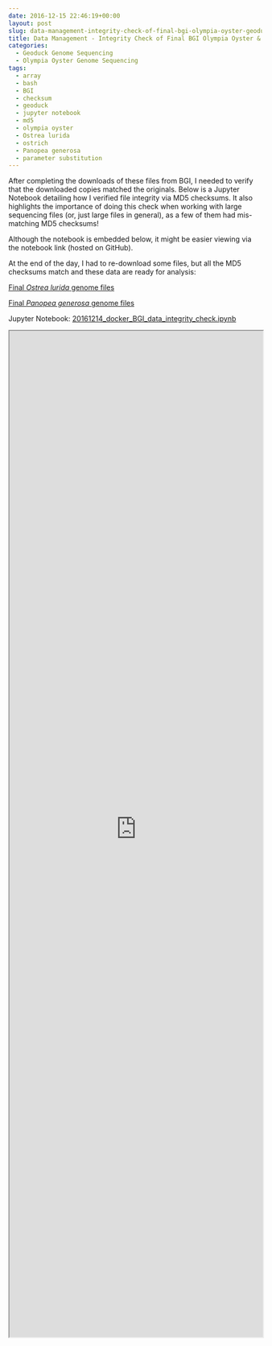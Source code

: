 ```yaml
---
date: 2016-12-15 22:46:19+00:00
layout: post
slug: data-management-integrity-check-of-final-bgi-olympia-oyster-geoduck-data
title: Data Management - Integrity Check of Final BGI Olympia Oyster & Geoduck Data
categories:
  - Geoduck Genome Sequencing
  - Olympia Oyster Genome Sequencing
tags:
  - array
  - bash
  - BGI
  - checksum
  - geoduck
  - jupyter notebook
  - md5
  - olympia oyster
  - Ostrea lurida
  - ostrich
  - Panopea generosa
  - parameter substitution
---
```


After completing the downloads of these files from BGI, I needed to verify that the downloaded copies matched the originals. Below is a Jupyter Notebook detailing how I verified file integrity via MD5 checksums. It also highlights the importance of doing this check when working with large sequencing files (or, just large files in general), as a few of them had mis-matching MD5 checksums!

Although the notebook is embedded below, it might be easier viewing via the notebook link (hosted on GitHub).

At the end of the day, I had to re-download some files, but all the MD5 checksums match and these data are ready for analysis:

[Final _Ostrea lurida_ genome files](https://owl.fish.washington.edu/O_lurida_genome_assemblies_BGI/20161201/cdts-hk.genomics.cn/Ostrea_lurida/)

[Final _Panopea generosa_ genome files](https://owl.fish.washington.edu/P_generosa_genome_assemblies_BGI/20161201/cdts-hk.genomics.cn/Panopea_generosa/)

Jupyter Notebook: [20161214_docker_BGI_data_integrity_check.ipynb](https://github.com/sr320/LabDocs/blob/master/jupyter_nbs/sam/20161214_docker_BGI_data_integrity_check.ipynb)

<iframe src="https://render.githubusercontent.com/view/ipynb?commit=7f2c53f35e54deb21c89f7a634316d5806699d87&enc;_url=68747470733a2f2f7261772e67697468756275736572636f6e74656e742e636f6d2f73723332302f4c6162446f63732f376632633533663335653534646562323163383966376136333433313664353830363639396438372f6a7570797465725f6e62732f73616d2f32303136313231345f646f636b65725f4247495f646174615f696e746567726974795f636865636b2e6970796e62&nwo;=sr320%2FLabDocs&path;=jupyter_nbs%2Fsam%2F20161214_docker_BGI_data_integrity_check.ipynb&repository;_id=13746500#6a812626-7d26-46c9-98b0-73f5a8e136b3" width="100%" height="2000" scrolling="yes"></iframe>
